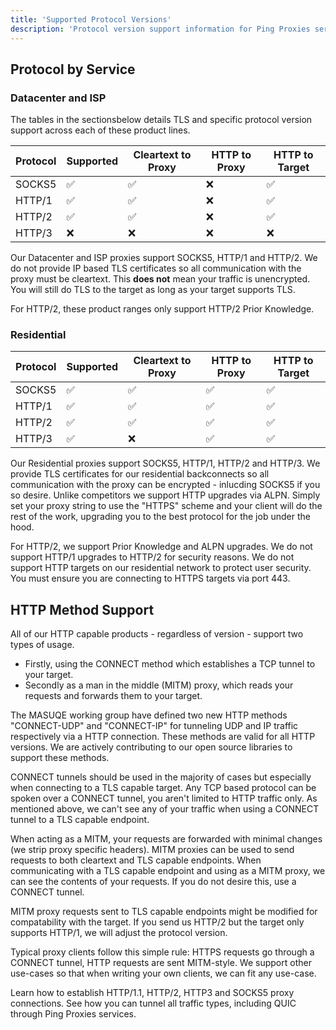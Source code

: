 ```yaml
---
title: 'Supported Protocol Versions'
description: 'Protocol version support information for Ping Proxies services'
---
```

## Protocol by Service
### Datacenter and ISP
The tables in the sectionsbelow details TLS and specific protocol version support across each of these product lines.

| Protocol | Supported | Cleartext to Proxy | HTTP to Proxy | HTTP to Target |
|----------|-----------|--------------------|---------------|----------------|
| SOCKS5   |   ✅      |         ✅         |      ❌       |       ✅       |
| HTTP/1   |   ✅      |         ✅         |      ❌       |       ✅       |
| HTTP/2   |   ✅      |         ✅         |      ❌       |       ✅       |
| HTTP/3   |   ❌      |         ❌         |      ❌       |       ❌       |

Our Datacenter and ISP proxies support SOCKS5, HTTP/1 and HTTP/2. We do not provide IP based TLS certificates so all communication with the proxy must be cleartext. This **does not** mean your traffic is unencrypted. You will still do TLS to the target as long as your target supports TLS.

<Note>
For HTTP/2, these product ranges only support HTTP/2 Prior Knowledge.
</Note>

### Residential
| Protocol | Supported | Cleartext to Proxy | HTTP to Proxy |  HTTP to Target |
|----------|-----------|--------------------|---------------|-----------------|
| SOCKS5   |    ✅     |         ✅         |       ✅      |      ✅         |
| HTTP/1   |    ✅     |         ✅         |       ✅      |      ✅         |
| HTTP/2   |    ✅     |         ✅         |       ✅      |      ✅         |
| HTTP/3   |    ✅     |         ❌         |       ✅      |      ✅         |

Our Residential proxies  support SOCKS5, HTTP/1, HTTP/2 and HTTP/3. We provide TLS certificates for our residential backconnects so all communication with the proxy can be encrypted - inlucding SOCKS5 if you so desire. Unlike competitors we support HTTP upgrades via ALPN. Simply set your proxy string to use the "HTTPS" scheme and your client will do the rest of the work, upgrading you to the best protocol for the job under the hood.

<Note>
For HTTP/2, we support Prior Knowledge and ALPN upgrades. We do not support HTTP/1 upgrades to HTTP/2 for security reasons.
</Note>

<Note>
  We do not support HTTP targets on our residential network to protect user security. You must ensure you are connecting to HTTPS targets via port 443.
</Note>

## HTTP Method Support
All of our HTTP capable products - regardless of version - support two types of usage.

- Firstly, using the CONNECT method which establishes a TCP tunnel to your target.
- Secondly as a man in the middle (MITM) proxy, which reads your requests and forwards them  to your target.

<Note>
The MASUQE working group have defined two new HTTP methods "CONNECT-UDP" and "CONNECT-IP" for tunneling UDP and IP traffic respectively via a HTTP  connection. These methods are valid for all HTTP versions. We are actively contributing to our open source libraries to support these methods.
</Note>

CONNECT tunnels should be used in the majority of cases but especially when connecting to a TLS capable target. Any TCP based protocol can be spoken over a CONNECT tunnel, you aren't  limited to HTTP traffic only. As mentioned above, we can't see any of your traffic when  using a CONNECT tunnel to a TLS capable endpoint.

When acting as a MITM, your requests are forwarded with minimal changes (we strip proxy specific headers). MITM proxies can be used to send requests to both cleartext and TLS capable endpoints. When communicating with a TLS capable endpoint and using as a MITM proxy, we can see the contents of your requests. If you do not desire this, use a CONNECT tunnel.

<Note>
MITM proxy requests sent to TLS capable endpoints might be modified for compatability with the target. If you send us HTTP/2 but the target only supports HTTP/1, we will adjust the protocol version.
</Note>

Typical proxy clients follow this simple rule: HTTPS requests go through a CONNECT tunnel, HTTP requests are sent MITM-style. We support other use-cases so that when writing your own clients, we can fit any use-case.


<CardGroup cols={1}>
  <Card
    title = "Code Examples"
    icon = "code"
    href =  "/general/code-examples"
  >
	Learn how to establish HTTP/1.1, HTTP/2, HTTP3 and SOCKS5 proxy connections. See how you can tunnel all traffic types, including QUIC through Ping Proxies services.
  </Card>
</CardGroup>
